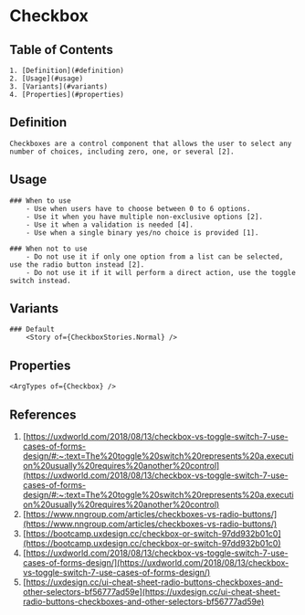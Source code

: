 

# Checkbox

## Table of Contents
    1. [Definition](#definition)
    2. [Usage](#usage)
    3. [Variants](#variants)
    4. [Properties](#properties)

<Meta title="Components/Checkbox/Doc" />

## Definition
    Checkboxes are a control component that allows the user to select any number of choices, including zero, one, or several [2].
 

## Usage
    ### When to use
        - Use when users have to choose between 0 to 6 options.
        - Use it when you have multiple non-exclusive options [2].
        - Use it when a validation is needed [4].
        - Use when a single binary yes/no choice is provided [1].

    ### When not to use
        - Do not use it if only one option from a list can be selected, use the radio button instead [2].
        - Do not use it if it will perform a direct action, use the toggle switch instead.

## Variants
    ### Default
        <Story of={CheckboxStories.Normal} />

## Properties
    <ArgTypes of={Checkbox} />

## References
1. [https://uxdworld.com/2018/08/13/checkbox-vs-toggle-switch-7-use-cases-of-forms-design/#:~:text=The%20toggle%20switch%20represents%20a,execution%20usually%20requires%20another%20control](https://uxdworld.com/2018/08/13/checkbox-vs-toggle-switch-7-use-cases-of-forms-design/#:~:text=The%20toggle%20switch%20represents%20a,execution%20usually%20requires%20another%20control)
2. [https://www.nngroup.com/articles/checkboxes-vs-radio-buttons/](https://www.nngroup.com/articles/checkboxes-vs-radio-buttons/)
3. [https://bootcamp.uxdesign.cc/checkbox-or-switch-97dd932b01c0](https://bootcamp.uxdesign.cc/checkbox-or-switch-97dd932b01c0)
4. [https://uxdworld.com/2018/08/13/checkbox-vs-toggle-switch-7-use-cases-of-forms-design/](https://uxdworld.com/2018/08/13/checkbox-vs-toggle-switch-7-use-cases-of-forms-design/)
5. [https://uxdesign.cc/ui-cheat-sheet-radio-buttons-checkboxes-and-other-selectors-bf56777ad59e](https://uxdesign.cc/ui-cheat-sheet-radio-buttons-checkboxes-and-other-selectors-bf56777ad59e)
